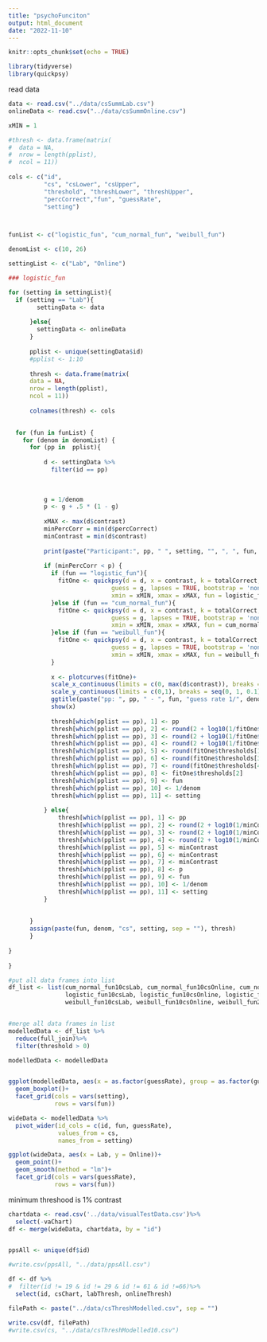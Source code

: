```yaml
---
title: "psychoFunciton"
output: html_document
date: "2022-11-10"
---
```


```r
knitr::opts_chunk$set(echo = TRUE)

library(tidyverse)
library(quickpsy)
```

read data 
```r
data <- read.csv("../data/csSummLab.csv")
onlineData <- read.csv("../data/csSummOnline.csv")
```

```r

xMIN = 1

#thresh <- data.frame(matrix(
#  data = NA,
#  nrow = length(pplist),
#  ncol = 11))
  
cols <- c("id",
          "cs", "csLower", "csUpper",
          "threshold", "threshLower", "threshUpper",
          "percCorrect","fun", "guessRate",
          "setting")



funList <- c("logistic_fun", "cum_normal_fun", "weibull_fun")

denomList <- c(10, 26)

settingList <- c("Lab", "Online")

### logistic_fun

for (setting in settingList){
  if (setting == "Lab"){
        settingData <- data
        
      }else{
        settingData <- onlineData
      }
      
      pplist <- unique(settingData$id)
      #pplist <- 1:10
      
      thresh <- data.frame(matrix(
      data = NA,
      nrow = length(pplist),
      ncol = 11))
      
      colnames(thresh) <- cols

      
  for (fun in funList) {
    for (denom in denomList) {
      for (pp in  pplist){
      
          d <- settingData %>%
            filter(id == pp)
        
          
          
          g = 1/denom
          p <- g + .5 * (1 - g)
          
          xMAX <- max(d$contrast)
          minPercCorr = min(d$percCorrect)
          minContrast = min(d$contrast)
          
          print(paste("Participant:", pp, " ", setting, "", ", ", fun, "", ", Guess rate: 1/", denom, sep = ""))
          
          if (minPercCorr < p) {
            if (fun == "logistic_fun"){
              fitOne <- quickpsy(d = d, x = contrast, k = totalCorrect, n = totalAttempt,
                             guess = g, lapses = TRUE, bootstrap = 'nonparametric',
                             xmin = xMIN, xmax = xMAX, fun = logistic_fun)
            }else if (fun == "cum_normal_fun"){
              fitOne <- quickpsy(d = d, x = contrast, k = totalCorrect, n = totalAttempt,
                             guess = g, lapses = TRUE, bootstrap = 'nonparametric',
                             xmin = xMIN, xmax = xMAX, fun = cum_normal_fun)
            }else if (fun == "weibull_fun"){
              fitOne <- quickpsy(d = d, x = contrast, k = totalCorrect, n = totalAttempt,
                             guess = g, lapses = TRUE, bootstrap = 'nonparametric',
                             xmin = xMIN, xmax = xMAX, fun = weibull_fun)
            }
            
            x <- plotcurves(fitOne)+
            scale_x_continuous(limits = c(0, max(d$contrast)), breaks = seq(0, max(d$contrast), 1))+
            scale_y_continuous(limits = c(0,1), breaks = seq(0, 1, 0.1))+
            ggtitle(paste("pp: ", pp, " - ", fun, "guess rate 1/", denom))
            show(x)
          
            thresh[which(pplist == pp), 1] <- pp
            thresh[which(pplist == pp), 2] <- round(2 + log10(1/fitOne$thresholds[1]), digits = 2)
            thresh[which(pplist == pp), 3] <- round(2 + log10(1/fitOne$thresholds[4]), digits = 2)
            thresh[which(pplist == pp), 4] <- round(2 + log10(1/fitOne$thresholds[3]), digits = 2)
            thresh[which(pplist == pp), 5] <- round(fitOne$thresholds[1], digits = 2)
            thresh[which(pplist == pp), 6] <- round(fitOne$thresholds[3], digits = 2)
            thresh[which(pplist == pp), 7] <- round(fitOne$thresholds[4], digits = 2)
            thresh[which(pplist == pp), 8] <- fitOne$thresholds[2]
            thresh[which(pplist == pp), 9] <- fun
            thresh[which(pplist == pp), 10] <- 1/denom
            thresh[which(pplist == pp), 11] <- setting
            
          } else{
              thresh[which(pplist == pp), 1] <- pp
              thresh[which(pplist == pp), 2] <- round(2 + log10(1/minContrast), digits = 2)
              thresh[which(pplist == pp), 3] <- round(2 + log10(1/minContrast), digits = 2)
              thresh[which(pplist == pp), 4] <- round(2 + log10(1/minContrast), digits = 2)
              thresh[which(pplist == pp), 5] <- minContrast
              thresh[which(pplist == pp), 6] <- minContrast
              thresh[which(pplist == pp), 7] <- minContrast
              thresh[which(pplist == pp), 8] <- p
              thresh[which(pplist == pp), 9] <- fun
              thresh[which(pplist == pp), 10] <- 1/denom
              thresh[which(pplist == pp), 11] <- setting
          }
          
        
      }
      assign(paste(fun, denom, "cs", setting, sep = ""), thresh)
      }
  
}
  
}

```

```r

#put all data frames into list
df_list <- list(cum_normal_fun10csLab, cum_normal_fun10csOnline, cum_normal_fun26csLab, cum_normal_fun26csOnline,
                logistic_fun10csLab, logistic_fun10csOnline, logistic_fun26csLab, logistic_fun26csOnline,
                weibull_fun10csLab, weibull_fun10csOnline, weibull_fun26csLab, weibull_fun26csOnline)


#merge all data frames in list
modelledData <- df_list %>% 
  reduce(full_join)%>%
  filter(threshold > 0)

modelledData <- modelledData 


ggplot(modelledData, aes(x = as.factor(guessRate), group = as.factor(guessRate), y = cs))+
  geom_boxplot()+
  facet_grid(cols = vars(setting),
             rows = vars(fun))

wideData <- modelledData %>%
  pivot_wider(id_cols = c(id, fun, guessRate), 
              values_from = cs,
              names_from = setting)

ggplot(wideData, aes(x = Lab, y = Online))+
  geom_point()+
  geom_smooth(method = "lm")+
  facet_grid(cols = vars(guessRate),
             rows = vars(fun))


```


minimum threshood is 1% contrast
```r
chartdata <- read.csv('../data/visualTestData.csv')%>%
  select(-vaChart)
df <- merge(wideData, chartdata, by = "id") 


ppsAll <- unique(df$id)

#write.csv(ppsAll, "../data/ppsAll.csv")

df <- df %>%
#  filter(id != 19 & id != 29 & id != 61 & id !=66)%>%
  select(id, csChart, labThresh, onlineThresh)
```



```r

filePath <- paste("../data/csThreshModelled.csv", sep = "")

write.csv(df, filePath)
#write.csv(cs, "../data/csThreshModelled10.csv")
```
